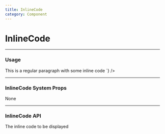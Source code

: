 ```yaml
---
title: InlineCode
category: Component
---
```



# InlineCode

---

### Usage

<LiveCode>
  <LiveCode.Content
    title="Basic"
    code={`
        <Box as="p" fontSize="300">
            This is a regular paragraph with some <InlineCode>inline code</InlineCode>
        </Box>
    `}
  />
</LiveCode>

---

### InlineCode System Props

None

---

### InlineCode API

<Prop name="children" type="node" required>
  The inline code to be displayed
</Prop>
